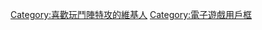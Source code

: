 {{Userbox
   |id = [[File:Overwatch circle logo.svg|45px]]
  |info = 這個世界，需要更多的[[鬥陣特攻|英雄]]！
  |border-c = black
  |border-s = 1
  |id-c     = #ffffff
  |id-s     = 15
  |id-fc    = #000000
  |info-c   = #f0f0f0
  |info-s   = 10
}}<includeonly>[[Category:喜歡玩鬥陣特攻的維基人|{{PAGENAME}}]]</includeonly>

<noinclude>
{{DEFAULTSORT:Overwatch}}
[[Category:喜歡玩鬥陣特攻的維基人]]
[[Category:電子遊戲用戶框]]
</noinclude>